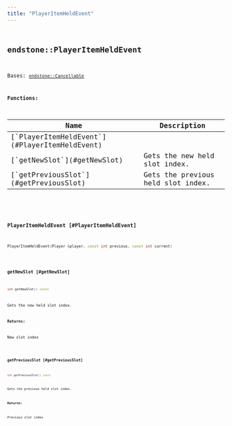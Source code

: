 ```yaml
---
title: "PlayerItemHeldEvent"
---
```


## <code className="doc-symbol doc-symbol-class"/> endstone::PlayerItemHeldEvent

Bases: [`endstone::Cancellable`](cancellable)
















**Functions:**

<table>
<thead>
   <tr>
      <th>Name</th>
      <th>Description</th>
   </tr>
</thead>
<tbody>
<tr key="classendstone_1_1_player_item_held_event_1a7eec5505b61ad5165f902c407721f5bb">
    <td>[`PlayerItemHeldEvent`](#PlayerItemHeldEvent)</td>
    <td></td>
</tr>
<tr key="classendstone_1_1_player_item_held_event_1a73d70b44a39f70b1a253d4f4ff3a4b7f">
    <td>[`getNewSlot`](#getNewSlot)</td>
    <td>Gets the new held slot index.</td>
</tr>
<tr key="classendstone_1_1_player_item_held_event_1afd86e8a183c753785358dc92841d4d78">
    <td>[`getPreviousSlot`](#getPreviousSlot)</td>
    <td>Gets the previous held slot index.</td>
</tr>
</tbody>
</table>

### <code className="doc-symbol doc-symbol-function"/> PlayerItemHeldEvent [#PlayerItemHeldEvent]

```cpp
PlayerItemHeldEvent(Player &player, const int previous, const int current)
```
### <code className="doc-symbol doc-symbol-function"/> getNewSlot [#getNewSlot]

```cpp
int getNewSlot() const
```

Gets the new held slot index.





**Returns:**

New slot index 





        
### <code className="doc-symbol doc-symbol-function"/> getPreviousSlot [#getPreviousSlot]

```cpp
int getPreviousSlot() const
```

Gets the previous held slot index.





**Returns:**

Previous slot index 





        